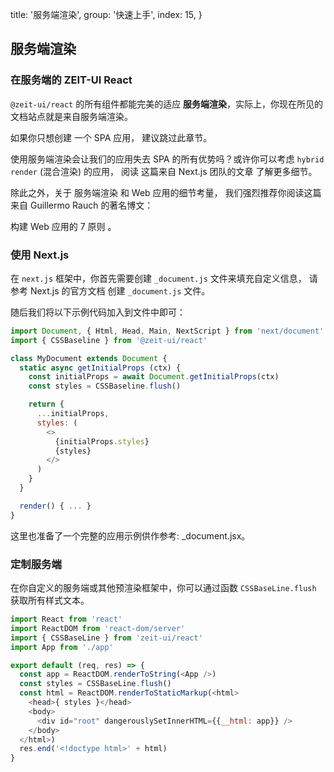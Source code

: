 
  title: '服务端渲染',
  group: '快速上手',
  index: 15,
}


## 服务端渲染

### 在服务端的 ZEIT-UI React

`@zeit-ui/react` 的所有组件都能完美的适应 **服务端渲染**，实际上，你现在所见的文档站点就是来自服务端渲染。

<Note label="阅读提示">
 如果你只想创建 <Link href="https://en.wikipedia.org/wiki/Single-page_application" rel="nofollow" underline>一个 SPA 应用</Link>，
  建议跳过此章节。
</Note>

<Spacer y={.5} />

使用服务端渲染会让我们的应用失去 SPA 的所有优势吗？或许你可以考虑 `hybrid render` (混合渲染) 的应用，
阅读 <Link color href="https://nextjs.org/blog/next-9-3#next-gen-static-site-generation-ssg-support" rel="nofollow">
这篇来自 Next.js 团队的文章</Link> 了解更多细节。

<Text>除此之外，关于 <Text b>服务端渲染</Text> 和 Web 应用的细节考量，
我们强烈推荐你阅读这篇来自 <Text em>Guillermo Rauch</Text> 的著名博文：
<Link color href="https://rauchg.com/2014/7-principles-of-rich-web-applications" rel="nofollow" target="_blank">
  构建 Web 应用的 7 原则
</Link>。
</Text>

<Spacer y={2.5} />

### 使用 Next.js

在 `next.js` 框架中，你首先需要创建 `_document.js` 文件来填充自定义信息，
请参考 <Link href="https://nextjs.org/docs/advanced-features/custom-document" rel="nofollow">Next.js 的官方文档</Link>
创建 `_document.js` 文件。

随后我们将以下示例代码加入到文件中即可：

```js
import Document, { Html, Head, Main, NextScript } from 'next/document'
import { CSSBaseline } from '@zeit-ui/react'

class MyDocument extends Document {
  static async getInitialProps (ctx) {
    const initialProps = await Document.getInitialProps(ctx)
    const styles = CSSBaseline.flush()

    return {
      ...initialProps,
      styles: (
        <>
          {initialProps.styles}
          {styles}
        </>
      )
    }
  }

  render() { ... }
}
```

这里也准备了一个完整的应用示例供作参考: <Link href="https://github.com/unix/unix.bio/blob/template/pages/_document.jsx" rel="nofollow">_document.jsx</Link>。

<Spacer y={3} />

### 定制服务端

在你自定义的服务端或其他预渲染框架中，你可以通过函数 `CSSBaseLine.flush` 获取所有样式文本。

```js
import React from 'react'
import ReactDOM from 'react-dom/server'
import { CSSBaseLine } from 'zeit-ui/react'
import App from './app'

export default (req, res) => {
  const app = ReactDOM.renderToString(<App />)
  const styles = CSSBaseLine.flush()
  const html = ReactDOM.renderToStaticMarkup(<html>
    <head>{ styles }</head>
    <body>
      <div id="root" dangerouslySetInnerHTML={{__html: app}} />
    </body>
  </html>)
  res.end('<!doctype html>' + html)
}
```

















